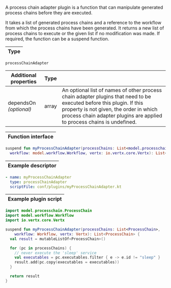 A process chain adapter plugin is a function that can manipulate
generated <DocsLink href="#process-chains">process chains</DocsLink>
before they are executed.

It takes a list of generated process chains and a reference to the workflow
from which the process chains have been generated. It returns a new list of
process chains to execute or the given list if no modification was made.
If required, the function can be a suspend function.

| Type |
| ---- |

`processChainAdapter`

| Additional properties       | Type  | |
| --------------------------- | ----- | ----------------
| dependsOn<br />*(optional)* | array | An optional list of names of other process chain adapter plugins that need to be executed before this plugin. If this property is not given, the order in which process chain adapter plugins are applied to process chains is undefined.

| Function interface |
| ------------------ |

```kotlin
suspend fun myProcessChainAdapter(processChains: List<model.processchain.ProcessChain>,
  workflow: model.workflow.Workflow, vertx: io.vertx.core.Vertx): List<model.processchain.ProcessChain>
```

| Example descriptor |
| ------------------ |

```yaml
- name: myProcessChainAdapter
  type: processChainAdapter
  scriptFile: conf/plugins/myProcessChainAdapter.kt
```

| Example plugin script |
| --------------------- |

```kotlin
import model.processchain.ProcessChain
import model.workflow.Workflow
import io.vertx.core.Vertx

suspend fun myProcessChainAdapter(processChains: List<ProcessChain>,
    workflow: Workflow, vertx: Vertx): List<ProcessChain> {
  val result = mutableListOf<ProcessChain>()

  for (pc in processChains) {
    // never execute the 'sleep' service
    val executables = pc.executables.filter { e -> e.id != "sleep" }
    result.add(pc.copy(executables = executables))
  }

  return result
}
```
